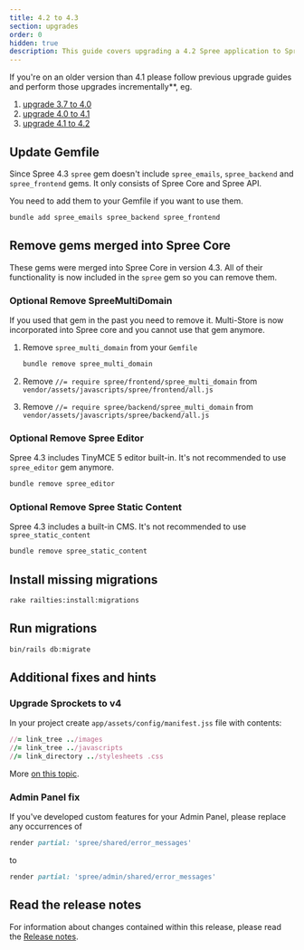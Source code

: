 ```yaml
---
title: 4.2 to 4.3
section: upgrades
order: 0
hidden: true
description: This guide covers upgrading a 4.2 Spree application to Spree 4.3.
---
```


<Note>
If you're on an older version than 4.1 please follow previous upgrade guides and perform those upgrades incrementally**, eg.

1. [upgrade 3.7 to 4.0](3.7-to-4.0)
2. [upgrade 4.0 to 4.1](4.0-to-4.1)
3. [upgrade 4.1 to 4.2](4.1-to-4.2)
</Note>

## Update Gemfile

Since Spree 4.3 `spree` gem doesn't include `spree_emails`, `spree_backend` and `spree_frontend` gems. It only consists of Spree Core and Spree API.

You need to add them to your Gemfile if you want to use them.

```bash
bundle add spree_emails spree_backend spree_frontend
```

## Remove gems merged into Spree Core

These gems were merged into Spree Core in version 4.3. All of their functionality is now included in the `spree` gem so you can remove them.

### Optional Remove SpreeMultiDomain

If you used that gem in the past you need to remove it. Multi-Store is now incorporated into Spree core and you cannot use that gem anymore.

1. Remove `spree_multi_domain` from your `Gemfile`

    ```bash
    bundle remove spree_multi_domain
    ```

2. Remove `//= require spree/frontend/spree_multi_domain` from `vendor/assets/javascripts/spree/frontend/all.js`
3. Remove `//= require spree/backend/spree_multi_domain` from `vendor/assets/javascripts/spree/backend/all.js`

### Optional Remove Spree Editor

Spree 4.3 includes TinyMCE 5 editor built-in. It's not recommended to use `spree_editor` gem anymore.

```bash
bundle remove spree_editor
```

### Optional Remove Spree Static Content

Spree 4.3 includes a built-in CMS. It's not recommended to use `spree_static_content`

```bash
bundle remove spree_static_content
```

## Install missing migrations

```bash
rake railties:install:migrations
```

## Run migrations

```bash
bin/rails db:migrate
```

## Additional fixes and hints

### Upgrade Sprockets to v4

In your project create  `app/assets/config/manifest.jss` file with contents:

```ruby
//= link_tree ../images
//= link_tree ../javascripts
//= link_directory ../stylesheets .css
```

More [on this topic](https://github.com/rails/sprockets/blob/main/UPGRADING.md#manifestjs).

### Admin Panel fix

If you've developed custom features for your Admin Panel, please replace any occurrences of

```ruby
render partial: 'spree/shared/error_messages'
```

to

```ruby
render partial: 'spree/admin/shared/error_messages'
```

## Read the release notes

For information about changes contained within this release, please read the [Release notes](https://github.com/spree/spree/releases/v4.3.0).

